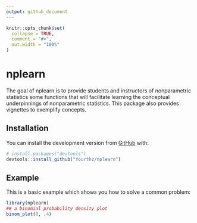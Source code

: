 ```yaml
---
output: github_document
---
```


<!-- README.md is generated from README.Rmd. Please edit that file -->

```r
knitr::opts_chunk$set(
  collapse = TRUE,
  comment = "#>",
  out.width = "100%"
)
```
# nplearn

<!-- badges: start -->
<!-- badges: end -->

The goal of nplearn is to provide students and instructors of nonparametric 
statistics some functions that will facilitate learning the conceptual 
underpinnings of nonparametric statistics. This package also provides 
vignettes to exemplify concepts.

## Installation

You can install the development version from [GitHub](https://github.com/) with:

``` r
# install.packages("devtools")
devtools::install_github("fourthz/nplearn")
```
## Example

This is a basic example which shows you how to solve a common problem:

```r
library(nplearn)
## a binomial probability density plot
binom_plot(8, .4)
```
